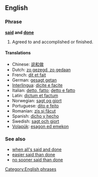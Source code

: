 ==English==

===Phrase===
'''[[said]] and [[done]]'''

# Agreed to and accomplished or finished.

====Translations====
* Chinese: [[说和做]]
* Dutch: [[zo gezegd, zo gedaan]]
* French: [[dit et fait]]
* German: [[gesagt getan]]
* [[Interlingua]]: [[dicite e facite]]
* Italian: [[detto, fatto]]; [[detto e fatto]]
* Latin: [[dictum et factum]]
* Norwegian: [[sagt og gjort]]
* Portuguese: [[dito e feito]]
* Romanian: [[zis şi făcut]]
* Spanish: [[dicho y hecho]]
* Swedish: [[sagt och gjort]]
* [[Volapük]]: [[esagon ed emekon]]

===See also===
* [[when all's said and done]]
* [[easier said than done]]
* [[no sooner said than done]]

[[Category:English phrases]]